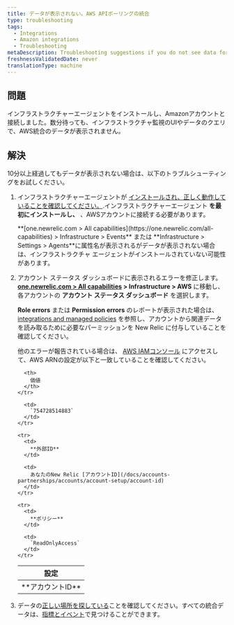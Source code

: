 ```yaml
---
title: データが表示されない。AWS APIポーリングの統合
type: troubleshooting
tags:
  - Integrations
  - Amazon integrations
  - Troubleshooting
metaDescription: Troubleshooting suggestions if you do not see data for your Amazon/AWS integrations in the New Relic infrastructure UI.
freshnessValidatedDate: never
translationType: machine
---
```


## 問題

インフラストラクチャーエージェントをインストールし、Amazonアカウントと接続しました。数分待っても、インフラストラクチャ監視のUIやデータのクエリで、AWS統合のデータが表示されません。

## 解決

10分以上経過してもデータが表示されない場合は、以下のトラブルシューティングをお試しください。

1. インフラストラクチャーエージェントが [インストールされ、正しく動作していることを確認してください。](/docs/infrastructure/new-relic-infrastructure/troubleshooting/no-data-appears-infrastructure).インフラストラクチャーエージェント **を最初にインストールし、** 、AWSアカウントに接続する必要があります。

   <Callout variant="tip">
     **[one.newrelic.com > All capabilities](https://one.newrelic.com/all-capabilities) > Infrastructure > Events** または **Infrastructure > Settings > Agents**に属性名が表示されるがデータが表示されない場合は、インフラストラクチャ エージェントがインストールされていない可能性があります。
   </Callout>

2. アカウント ステータス ダッシュボードに表示されるエラーを修正します。**[one.newrelic.com > All capabilities](https://one.newrelic.com/all-capabilities) > Infrastructure > AWS** に移動し、各アカウントの **アカウント ステータス ダッシュボード** を選択します。

   **Role errors** または **Permission errors** のレポートが表示された場合は、 [integrations and managed policies](/docs/integrations/amazon-integrations/getting-started/integrations-managed-policies) を参照し、アカウントから関連データを読み取るために必要なパーミッションを New Relic に付与していることを確認してください。

   他のエラーが報告されている場合は、 [AWS IAMコンソール](https://console.aws.amazon.com/iam/home?#/roles) にアクセスして、AWS ARNの設定が以下と一致していることを確認してください。

   <table>
     <thead>
       <tr>
         <th>
           設定
         </th>

         <th>
           価値
         </th>
       </tr>
     </thead>

     <tbody>
       <tr>
         <td>
           **アカウントID**
         </td>

         <td>
           `754728514883`
         </td>
       </tr>

       <tr>
         <td>
           **外部ID**
         </td>

         <td>
           あなたのNew Relic [アカウントID](/docs/accounts-partnerships/accounts/account-setup/account-id)
         </td>
       </tr>

       <tr>
         <td>
           **ポリシー**
         </td>

         <td>
           `ReadOnlyAccess`
         </td>
       </tr>
     </tbody>
   </table>

3. データの[正しい場所を探している](/docs/infrastructure/integrations-getting-started/getting-started/understand-integration-data-data-types#metric)ことを確認してください。すべての統合データは、[指標とイベント](/docs/query-your-data/explore-query-data/data-explorer/introduction-data-explorer)で見つけることができます。